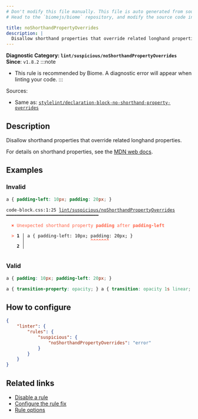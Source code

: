 ```yaml
---
# Don't modify this file manually. This file is auto generated from source, and you will lose your changes next time the website is built.
# Head to the `biomejs/biome` repository, and modify the source code in there.

title: noShorthandPropertyOverrides
description: |
  Disallow shorthand properties that override related longhand properties.
---
```


**Diagnostic Category: `lint/suspicious/noShorthandPropertyOverrides`**
<Tabs>
<TabItem label="CSS" icon="seti:css">
**Since**: `v1.8.2`
:::note
- This rule is recommended by Biome. A diagnostic error will appear when linting your code.
:::

Sources: 
- Same as: <a href="https://github.com/stylelint/stylelint/blob/main/lib/rules/declaration-block-no-shorthand-property-overrides/README.md" target="_blank"><code>stylelint/declaration-block-no-shorthand-property-overrides</code></a>

## Description
Disallow shorthand properties that override related longhand properties.

For details on shorthand properties, see the [MDN web docs](https://developer.mozilla.org/en-US/docs/Web/CSS/Shorthand_properties).

## Examples

### Invalid

```css
a { padding-left: 10px; padding: 20px; }
```

<pre class="language-text"><code class="language-text">code-block.css:1:25 <a href="https://biomejs.dev/linter/rules/no-shorthand-property-overrides">lint/suspicious/noShorthandPropertyOverrides</a> ━━━━━━━━━━━━━━━━━━━━━━━━━━━━━━━━━━━<br /><br />  <strong><span style="color: Tomato;">✖</span></strong> <span style="color: Tomato;">Unexpected shorthand property </span><span style="color: Tomato;"><strong>padding</strong></span><span style="color: Tomato;"> after </span><span style="color: Tomato;"><strong>padding-left</strong></span><br />  <br />  <strong><span style="color: Tomato;">&gt;</span></strong> <strong>1 │ </strong>a &#123; padding-left: 10px; padding: 20px; &#125;<br />   <strong>   │ </strong>                        <strong><span style="color: Tomato;">^</span></strong><strong><span style="color: Tomato;">^</span></strong><strong><span style="color: Tomato;">^</span></strong><strong><span style="color: Tomato;">^</span></strong><strong><span style="color: Tomato;">^</span></strong><strong><span style="color: Tomato;">^</span></strong><strong><span style="color: Tomato;">^</span></strong><br />    <strong>2 │ </strong><br />  <br /></code></pre>

### Valid

```css
a { padding: 10px; padding-left: 20px; }
```

```css
a { transition-property: opacity; } a { transition: opacity 1s linear; }
```

## How to configure
```json title="biome.json"
{
	"linter": {
		"rules": {
			"suspicious": {
				"noShorthandPropertyOverrides": "error"
			}
		}
	}
}

```
## Related links

- [Disable a rule](/linter/#disable-a-rule)
- [Configure the rule fix](/linter#configure-the-rule-fix)
- [Rule options](/linter/#rule-options)

</TabItem>
</Tabs>

